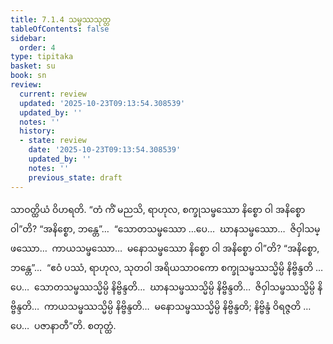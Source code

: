 ```yaml
---
title: 7.1.4 သမ္ဖဿသုတ္တ
tableOfContents: false
sidebar:
  order: 4
type: tipitaka
basket: su
book: sn
review:
  current: review
  updated: '2025-10-23T09:13:54.308539'
  updated_by: ''
  notes: ''
  history:
  - state: review
    date: '2025-10-23T09:13:54.308539'
    updated_by: ''
    notes: ''
    previous_state: draft
---
```



<ReviewStatus review={frontmatter.review} showDetails={true} />

<HypothesisAnnotation frontmatter={frontmatter} />

<DynamicBreadcrumb />

<Division number="191" book="sn" e="ch" v="18" p="307">

<Paragraph number="1120" book="sn">
သာဝတ္ထိယံ ဝိဟရတိ. “တံ ကိံ မညသိ, ရာဟုလ, စက္ခုသမ္ဖဿော နိစ္စော ဝါ အနိစ္စော ဝါ”တိ? “အနိစ္စော, ဘန္တေ”…  “သောတသမ္ဖဿော …ပေ…  ဃာနသမ္ဖဿော…  ဇိဝှါသမ္ဖဿော…  ကာယသမ္ဖဿော…  မနောသမ္ဖဿော နိစ္စော ဝါ အနိစ္စော ဝါ”တိ? “အနိစ္စော, ဘန္တေ”…  “ဧဝံ ပဿံ, ရာဟုလ, သုတဝါ အရိယသာဝကော စက္ခုသမ္ဖဿသ္မိမ္ပိ နိဗ္ဗိန္ဒတိ …ပေ…  သောတသမ္ဖဿသ္မိမ္ပိ နိဗ္ဗိန္ဒတိ…  ဃာနသမ္ဖဿသ္မိမ္ပိ နိဗ္ဗိန္ဒတိ…  ဇိဝှါသမ္ဖဿသ္မိမ္ပိ နိဗ္ဗိန္ဒတိ…  ကာယသမ္ဖဿသ္မိမ္ပိ နိဗ္ဗိန္ဒတိ…  မနောသမ္ဖဿသ္မိမ္ပိ နိဗ္ဗိန္ဒတိ; နိဗ္ဗိန္ဒံ ဝိရဇ္ဇတိ …ပေ…  ပဇာနာတီ”တိ.

</Paragraph>
</Division>

<Paragraph number="1121" type="center" book="sn">
စတုတ္ထံ.
</Paragraph>
